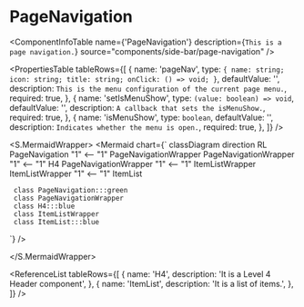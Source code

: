 

<Meta title="ApplicationModel/Components/Sidebar/PageNavigation/docs" />

# PageNavigation

<ComponentInfoTable
  name={'PageNavigation'}
  description={`This is a page navigation.`}
  source="components/side-bar/page-navigation"
/>

<PropertiesTable
  tableRows={[
    {
      name: 'pageNav',
      type: `{
              name: string;
              icon: string;
              title: string;
              onClick: () => void;
            }`,
      defaultValue: '',
      description: `This is the menu configuration of the current page menu.`,
      required: true,
    },
    {
      name: 'setIsMenuShow',
      type: `(value: boolean) => void`,
      defaultValue: '',
      description: `A callback that sets the isMenuShow.`,
      required: true,
    },
    {
      name: 'isMenuShow',
      type: `boolean`,
      defaultValue: '',
      description: `Indicates whether the menu is open.`,
      required: true,
    },
  ]}
/>

<S.MermaidWrapper>
<Mermaid
  chart={`
     classDiagram
     direction RL
     PageNavigation "1" <-- "1" PageNavigationWrapper
     PageNavigationWrapper "1" <-- "1" H4
     PageNavigationWrapper "1" <-- "1" ItemListWrapper
     ItemListWrapper "1" <-- "1" ItemList

     class PageNavigation:::green
     class PageNavigationWrapper
     class H4:::blue
     class ItemListWrapper
     class ItemList:::blue

`}
/>

</S.MermaidWrapper>

<ReferenceList
  tableRows={[
    {
      name: 'H4',
      description: 'It is a Level 4 Header component',
    },
    {
      name: 'ItemList',
      description: 'It is a list of items.',
    },
  ]}
/>
